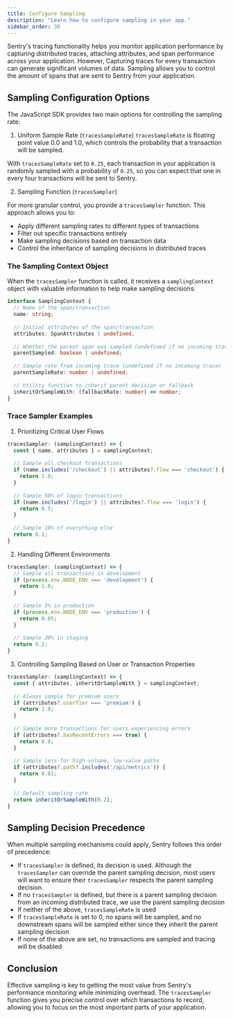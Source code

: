 ```yaml
---
title: Configure Sampling
description: "Learn how to configure sampling in your app."
sidebar_order: 30
---
```


Sentry's tracing functionality helps you monitor application performance by capturing distributed traces, attaching attributes, and span performance across your application. However, Capturing traces for every transaction can generate significant volumes of data. Sampling allows you to control the amount of spans that are sent to Sentry from your application.

## Sampling Configuration Options

The JavaScript SDK provides two main options for controlling the sampling rate:

1. Uniform Sample Rate (`tracesSampleRate`)
`tracesSampleRate` is floating point value 0.0 and 1.0, which controls the probability that a transaction will be sampled.

<PlatformContent includePath="/tracing/sample-rate" />

With `tracesSampleRate` set to `0.25`, each transaction in your application is randomly sampled with a probability of `0.25`, so you can expect that one in every four transactions will be sent to Sentry.

2. Sampling Function (`tracesSampler`)

For more granular control, you provide a `tracesSampler` function. This approach allows you to:

- Apply different sampling rates to different types of transactions
- Filter out specific transactions entirely
- Make sampling decisions based on transaction data
- Control the inheritance of sampling decisions in distributed traces

<PlatformContent includePath="/tracing/trace-sampler" />

### The Sampling Context Object

When the `tracesSampler` function is called, it receives a `samplingContext` object with valuable information to help make sampling decisions:

```typescript
interface SamplingContext {
  // Name of the span/transaction
  name: string;
  
  // Initial attributes of the span/transaction
  attributes: SpanAttributes | undefined;
  
  // Whether the parent span was sampled (undefined if no incoming trace)
  parentSampled: boolean | undefined;
  
  // Sample rate from incoming trace (undefined if no incoming trace)
  parentSampleRate: number | undefined;
  
  // Utility function to inherit parent decision or fallback
  inheritOrSampleWith: (fallbackRate: number) => number;
}
```

### Trace Sampler Examples

1. Prioritizing Critical User Flows

```javascript
tracesSampler: (samplingContext) => {
  const { name, attributes } = samplingContext;
  
  // Sample all checkout transactions
  if (name.includes('/checkout') || attributes?.flow === 'checkout') {
    return 1.0;
  }
  
  // Sample 50% of login transactions
  if (name.includes('/login') || attributes?.flow === 'login') {
    return 0.5;
  }
  
  // Sample 10% of everything else
  return 0.1;
}
```

2. Handling Different Environments

```javascript
tracesSampler: (samplingContext) => {
  // Sample all transactions in development
  if (process.env.NODE_ENV === 'development') {
    return 1.0;
  }
  
  // Sample 5% in production
  if (process.env.NODE_ENV === 'production') {
    return 0.05;
  }
  
  // Sample 20% in staging
  return 0.2;
}
```

3. Controlling Sampling Based on User or Transaction Properties

```javascript
tracesSampler: (samplingContext) => {
  const { attributes, inheritOrSampleWith } = samplingContext;
  
  // Always sample for premium users
  if (attributes?.userTier === 'premium') {
    return 1.0;
  }
  
  // Sample more transactions for users experiencing errors
  if (attributes?.hasRecentErrors === true) {
    return 0.8;
  }
  
  // Sample less for high-volume, low-value paths
  if (attributes?.path?.includes('/api/metrics')) {
    return 0.01;
  }
  
  // Default sampling rate
  return inheritOrSampleWith(0.2);
}
```

## Sampling Decision Precedence

When multiple sampling mechanisms could apply, Sentry follows this order of precedence:

- If `tracesSampler` is defined, its decision is used. Although the `tracesSampler` can override the parent sampling decision, most users will want to ensure their `tracesSampler` respects the parent sampling decision. 
- If no `tracesSampler` is defined, but there is a parent sampling decision from an incoming distributed trace, we use the parent sampling decision
- If neither of the above, `tracesSampleRate` is used
- If `tracesSampleRate` is set to 0, no spans will be sampled, and no downstream spans will be sampled either since they inherit the parent sampling decision
- If none of the above are set, no transactions are sampled and tracing will be disabled

## Conclusion

Effective sampling is key to getting the most value from Sentry's performance monitoring while minimizing overhead. The `tracesSampler` function gives you precise control over which transactions to record, allowing you to focus on the most important parts of your application.